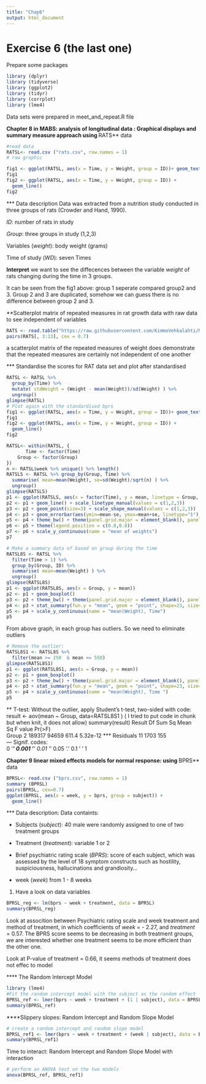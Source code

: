 ```yaml
---
title: "Chap6"
output: html_document
---
```

# Exercise 6 (the last one)

Prepare some packages 
```r
library (dplyr)
library (tidyverse)
library (ggplot2)
library (tidyr)
library (corrplot)
library (lme4)
```
Data sets were prepared in meet_and_repeat.R file

**Chapter 8 in MABS: analysis of longitudinal data : Graphical displays and summary measure approach using **RATS** data

```r
#read data
RATSL<- read.csv ("rats.csv", row.names = 1)
# raw graphic

fig1 <- ggplot(RATSL, aes(x = Time, y = Weight, group = ID))+ geom_text(aes(label = Group))+ scale_x_continuous(name = "Time (days)", breaks = seq(0, 60, 10)) + scale_y_continuous(name = "Weight (grams)") + theme_bw() + theme(panel.grid.major = element_blank(), panel.grid.minor = element_blank())
fig1
fig2 <- ggplot(RATSL, aes(x = Time, y = Weight, group = ID)) +
  geom_line()
fig2
```

*** Data description
Data was extracted from a nutrition study conducted in three groups of rats (Crowder and Hand, 1990). 

*ID*: number of rats in study

*Group*: three groups in study (1,2,3)

Variables (*weight*): body weight (grams)

Time of study (*WD*): seven Times

**Interpret**
 we want to see the diffecences between the variable *weight* of rats changing during the time in 3 groups.

It can be seen from the fig1 above: group 1 seperate compared group2 and 3. Group 2 and 3 are duplicated, somehow we can guess there is no difference between group 2 and 3.

**Scatterplot matrix of repeated measures in rat growth data with raw data to see independent of variables 
```r
RATS <- read.table("https://raw.githubusercontent.com/KimmoVehkalahti/MABS/master/Examples/data/rats.txt", header = TRUE, sep = '\t')
pairs(RATS[, 3:13], cex = 0.7)
```
 a scatterplot matrix of the repeated measures of weight does demonstrate that the repeated measures are certainly not independent of one another

*** Standardise the scores for RAT data set and plot after standardised
```r
RATSL <- RATSL %>%
  group_by(Time) %>%
  mutate( stdWeight = (Weight - mean(Weight))/sd(Weight) ) %>%
  ungroup()
glimpse(RATSL)
# Plot again with the standardised bprs
fig1 <- ggplot(RATSL, aes(x = Time, y = Weight, group = ID))+ geom_text(aes(label = Group))+ scale_x_continuous(name = "Time (days)", breaks = seq(0, 60, 10)) + scale_y_continuous(name = "Weight (grams)") + theme_bw() + theme(panel.grid.major = element_blank(), panel.grid.minor = element_blank())
fig1
fig2 <- ggplot(RATSL, aes(x = Time, y = Weight, group = ID)) +
  geom_line()
fig2
```

```r
RATSL<- within(RATSL, {
       Time <- factor(Time)
    Group <- factor(Group)
})
n <- RATSL$week %>% unique() %>% length()
RATSLS <- RATSL %>% group_by(Group, Time) %>%
  summarise( mean=mean(Weight), se=sd(Weight)/sqrt(n) ) %>%
  ungroup()
glimpse(RATSLS)
p1 <- ggplot(RATSLS, aes(x = factor(Time), y = mean, linetype = Group, shape = Group))
p2 <- p1 + geom_line() + scale_linetype_manual(values = c(1,2,3))
p3 <- p2 + geom_point(size=3) + scale_shape_manual(values = c(1,2,3))
p4 <- p3 + geom_errorbar(aes(ymin=mean-se, ymax=mean+se, linetype="1"), width=0.3)
p5 <- p4 + theme_bw() + theme(panel.grid.major = element_blank(), panel.grid.minor = element_blank())
p6 <- p5 + theme(legend.position = c(0.8,0.8))
p7 <- p6 + scale_y_continuous(name = "mean of weights")
p7
```


```r
# Make a summary data of based on group during the time
RATSL8S <- RATSL %>%
  filter(Time > 1) %>%
  group_by(Group, ID) %>%
  summarise( mean=mean(Weight) ) %>%
  ungroup()
glimpse(RATSL8S)
p1 <- ggplot(RATSL8S, aes(x = Group, y = mean))
p2 <- p1 + geom_boxplot()
p3 <- p2 + theme_bw() + theme(panel.grid.major = element_blank(), panel.grid.minor = element_blank())
p4 <- p3 + stat_summary(fun.y = "mean", geom = "point", shape=23, size=4, fill = "white")
p5 <- p4 + scale_y_continuous(name = "mean(Weight), Time")
p5
```


From above graph, in each group has outliers. So we need to eliminate outliers

```r
# Remove the outlier:
RATSL8S1 <- RATSL8S %>%
  filter(mean >= 250  & mean <= 550)
glimpse(RATSL8S1)
p1 <- ggplot(RATSL8S1, aes(x = Group, y = mean))
p2 <- p1 + geom_boxplot()
p3 <- p2 + theme_bw() + theme(panel.grid.major = element_blank(), panel.grid.minor = element_blank())
p4 <- p3 + stat_summary(fun.y = "mean", geom = "point", shape=23, size=4, fill = "white")
p5 <- p4 + scale_y_continuous(name = "mean(Weight), Time ")
p5
```

** T-test: Without the outlier, apply Student's t-test, two-sided with code: result <- aov(mean ~ Group, data=RATSL8S1 ) ( I tried to put code in chunk but when knit, it does not allow)
summary(result)
Result 
Df Sum Sq Mean Sq F value   Pr(>F)    
Group        2 189317   94659   611.4 5.32e-12 ***
Residuals   11   1703     155                     
---
Signif. codes:  
0 '***' 0.001 '**' 0.01 '*' 0.05 '.' 0.1 ' ' 1


**Chapter 9 linear mixed effects models for normal response: using **BPRS** data

```r
BPRSL<- read.csv ("bprs.csv", row.names = 1)
summary (BPRSL)
pairs(BPRSL, cex=0.7)
ggplot(BPRSL, aes(x = week, y = bprs, group = subject)) +
  geom_line()
```
*** Data description:
Data containts:

- Subjects (*subject*): 40 male were randomly assigned to one of two treatment groups 

- Treatment (*treatment*): variable 1 or 2 

- Brief psychiatric rating scale (*BPRS*): score of each subject, which was assessed by the level of 18 symptom constructs such as hostility, suspiciousness, hallucinations and grandiosity...

- week (*week*) from 1 - 8 weeks


1) Have a look on data variables
```r
BPRSL_reg <- lm(bprs ~ week + treatment, data = BPRSL)
summary(BPRSL_reg)
```
Look at assocition between Psychiatric rating scale and week treatment and method of treatment, in which coefficients of *week* = - 2.27, and *treatment* = 0.57. The BPRS score seems to be decreasing in both treatment groups,  we are interested whether one treatment seems to be more efficient than the other one.

Look at P-value of treatment  = 0.66, it seems methods of treatment does not effec to model

**** The Random Intercept Model
```r
library (lme4)
#Fit the random intercept model with the subject as the random effect
BPRSL_ref <- lmer(bprs ~ week + treatment + (1 | subject), data = BPRSL, REML = FALSE)
summary(BPRSL_ref)
```

****Slippery slopes: Random Intercept and Random Slope Model
```r
# create a random intercept and random slope model
BPRSL_ref1 <- lmer(bprs ~ week + treatment + (week | subject), data = BPRSL, REML = FALSE)
summary(BPRSL_ref1)
```


Time to interact: Random Intercept and Random Slope Model with interaction
```r
# perform an ANOVA test on the two models
anova(BPRSL_ref, BPRSL_ref1)
```
